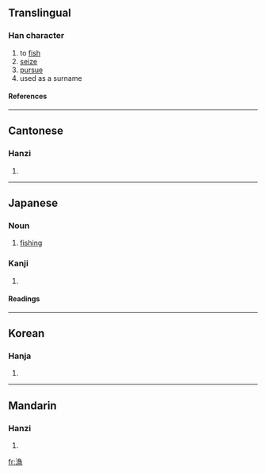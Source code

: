 {{see|渔}}
==Translingual==

===Han character===
{{Han char|rn=85|rad=水|as=11|sn=14|four=3713<sub>6</sub>|canj=水弓田火 (ENWF)}}

# to [[fish]]
# [[seize]]
# [[pursue]]
# used as a surname

====References====
{{Han ref|kx=0644.210|dkj=18101|dj=1052.050|hdz=31726.100|uh=6F01|ud=28417|bh=BAAE|bd=47790}}

----

==Cantonese==

===Hanzi===
{{yue-hanzi|jyut=|y=yu4}}

# {{defn|Cantonese}}

----

==Japanese==

===Noun===
{{ja-noun|k|hira=りょう|rom=ryō}}

# {{business|lang=ja}} [[fishing]]

===Kanji===
{{ja-kanji|grade=4|rs=水11}}

# {{defn|Japanese}}

====Readings====
{{ja-readings|on=[[りょう]] (ryō), [[ぎょ]] (gyo)|kun=[[すなどる]] (sunadoru), [[いさる]] (isaru), [[すなどり]] (sunadori)}}

----

==Korean==

===Hanja===
{{ko-hanja|hangeul=[[어]]|eumhun=|rv=eo|mr=ŏ|y=e}}

# {{defn|Korean}}

----

==Mandarin==

===Hanzi===
{{cmn-hanzi|sim=渔|pin=[[yú]] ([[yu2]])|wg=yü<sup>2</sup>}}

# {{defn|Mandarin}}

[[fr:漁]]